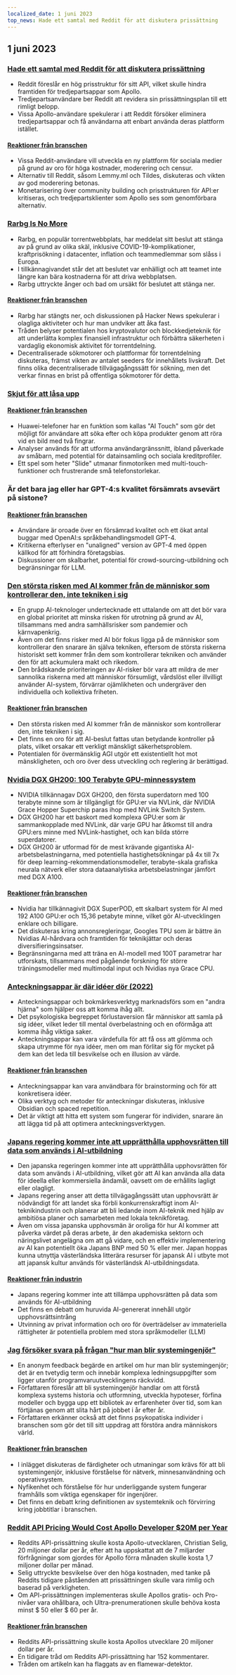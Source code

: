 ```yaml
---
localized_date: 1 juni 2023
top_news: Hade ett samtal med Reddit för att diskutera prissättning
---
```




<CallToAction />

<Steps>

## 1 juni 2023

### [Hade ett samtal med Reddit för att diskutera prissättning](https://old.reddit.com/r/apolloapp/comments/13ws4w3/had_a_call_with_reddit_to_discuss_pricing_bad/)

- Reddit föreslår en hög prisstruktur för sitt API, vilket skulle hindra framtiden för tredjepartsappar som Apollo.
- Tredjepartsanvändare ber Reddit att revidera sin prissättningsplan till ett rimligt belopp.
- Vissa Apollo-användare spekulerar i att Reddit försöker eliminera tredjepartsappar och få användarna att enbart använda deras plattform istället.

#### [Reaktioner från branschen](http://news.ycombinator.com/item?id=36141083)

- Vissa Reddit-användare vill utveckla en ny plattform för sociala medier på grund av oro för höga kostnader, moderering och censur.
- Alternativ till Reddit, såsom Lemmy.ml och Tildes, diskuteras och vikten av god moderering betonas.
- Monetarisering över community building och prisstrukturen för API:er kritiseras, och tredjepartsklienter som Apollo ses som genomförbara alternativ.

### [Rarbg Is No More](https://web.archive.org/web/20230531105653/https://rarbg.to/index80.php)

- Rarbg, en populär torrentwebbplats, har meddelat sitt beslut att stänga av på grund av olika skäl, inklusive COVID-19-komplikationer, kraftprisökning i datacenter, inflation och teammedlemmar som slåss i Europa.
- I tillkännagivandet står det att beslutet var enhälligt och att teamet inte längre kan bära kostnaderna för att driva webbplatsen.
- Rarbg uttryckte ånger och bad om ursäkt för beslutet att stänga ner.

#### [Reaktioner från branschen](http://news.ycombinator.com/item?id=36136819)

- Rarbg har stängts ner, och diskussionen på Hacker News spekulerar i olagliga aktiviteter och hur man undviker att åka fast.
- Tråden belyser potentialen hos kryptovalutor och blockkedjeteknik för att underlätta komplex finansiell infrastruktur och förbättra säkerheten i vardaglig ekonomisk aktivitet för torrentdelning.
- Decentraliserade sökmotorer och plattformar för torrentdelning diskuteras, främst vikten av antalet seeders för innehållets livskraft. Det finns olika decentraliserade tillvägagångssätt för sökning, men det verkar finnas en brist på offentliga sökmotorer för detta.

### [Skjut för att låsa upp](https://cs.uwaterloo.ca/~csk/slide/)

#### [Reaktioner från branschen](http://news.ycombinator.com/item?id=36138304)

- Huawei-telefoner har en funktion som kallas "AI Touch" som gör det möjligt för användare att söka efter och köpa produkter genom att röra vid en bild med två fingrar.
- Analyser används för att utforma användargränssnitt, ibland påverkade av småbarn, med potential för datainsamling och sociala kreditprofiler.
- Ett spel som heter "Slide" utmanar finmotoriken med multi-touch-funktioner och frustrerande små telefonstorlekar.

### Är det bara jag eller har GPT-4:s kvalitet försämrats avsevärt på sistone?

#### [Reaktioner från branschen](http://news.ycombinator.com/item?id=36134249)

- Användare är oroade över en försämrad kvalitet och ett ökat antal buggar med OpenAI:s språkbehandlingsmodell GPT-4.
- Kritikerna efterlyser en "unaligned" version av GPT-4 med öppen källkod för att förhindra företagsbias.
- Diskussioner om skalbarhet, potential för crowd-sourcing-utbildning och begränsningar för LLM.

### [Den största risken med AI kommer från de människor som kontrollerar den, inte tekniken i sig](https://aisnakeoil.substack.com/p/is-avoiding-extinction-from-ai-really)

- En grupp AI-teknologer undertecknade ett uttalande om att det bör vara en global prioritet att minska risken för utrotning på grund av AI, tillsammans med andra samhällsrisker som pandemier och kärnvapenkrig.
- Även om det finns risker med AI bör fokus ligga på de människor som kontrollerar den snarare än själva tekniken, eftersom de största riskerna historiskt sett kommer från dem som kontrollerar tekniken och använder den för att ackumulera makt och rikedom.
- Den brådskande prioriteringen av AI-risker bör vara att mildra de mer sannolika riskerna med att människor försumligt, vårdslöst eller illvilligt använder AI-system, förvärrar ojämlikheten och undergräver den individuella och kollektiva friheten.

#### [Reaktioner från branschen](http://news.ycombinator.com/item?id=36139852)

- Den största risken med AI kommer från de människor som kontrollerar den, inte tekniken i sig.
- Det finns en oro för att AI-beslut fattas utan betydande kontroller på plats, vilket orsakar ett verkligt mänskligt säkerhetsproblem.
- Potentialen för övermänsklig AGI utgör ett existentiellt hot mot mänskligheten, och oro över dess utveckling och reglering är berättigad.

### [Nvidia DGX GH200: 100 Terabyte GPU-minnessystem](https://developer.nvidia.com/blog/announcing-nvidia-dgx-gh200-first-100-terabyte-gpu-memory-system/)

- NVIDIA tillkännagav DGX GH200, den första superdatorn med 100 terabyte minne som är tillgängligt för GPU:er via NVLink, där NVIDIA Grace Hopper Superchip paras ihop med NVLink Switch System.
- DGX GH200 har ett baskort med komplexa GPU:er som är sammankopplade med NVLink, där varje GPU har åtkomst till andra GPU:ers minne med NVLink-hastighet, och kan bilda större superdatorer.
- DGX GH200 är utformad för de mest krävande gigantiska AI-arbetsbelastningarna, med potentiella hastighetsökningar på 4x till 7x för deep learning-rekommendationsmodeller, terabyte-skala grafiska neurala nätverk eller stora dataanalytiska arbetsbelastningar jämfört med DGX A100.

#### [Reaktioner från branschen](http://news.ycombinator.com/item?id=36133226)

- Nvidia har tillkännagivit DGX SuperPOD, ett skalbart system för AI med 192 A100 GPU:er och 15,36 petabyte minne, vilket gör AI-utvecklingen enklare och billigare.
- Det diskuteras kring annonsregleringar, Googles TPU som är bättre än Nvidias AI-hårdvara och framtiden för teknikjättar och deras diversifieringsinsatser.
- Begränsningarna med att träna en AI-modell med 100T parametrar har utforskats, tillsammans med pågående forskning för större träningsmodeller med multimodal input och Nvidias nya Grace CPU.

### [Anteckningsappar är där idéer dör (2022)](https://www.reproof.app/blog/notes-apps-help-us-forget)

- Anteckningsappar och bokmärkesverktyg marknadsförs som en "andra hjärna" som hjälper oss att komma ihåg allt.
- Det psykologiska begreppet förlustaversion får människor att samla på sig idéer, vilket leder till mental överbelastning och en oförmåga att komma ihåg viktiga saker.
- Anteckningsappar kan vara värdefulla för att få oss att glömma och skapa utrymme för nya idéer, men om man förlitar sig för mycket på dem kan det leda till besvikelse och en illusion av värde.

#### [Reaktioner från branschen](http://news.ycombinator.com/item?id=36136179)

- Anteckningsappar kan vara användbara för brainstorming och för att konkretisera idéer.
- Olika verktyg och metoder för anteckningar diskuteras, inklusive Obsidian och spaced repetition.
- Det är viktigt att hitta ett system som fungerar för individen, snarare än att lägga tid på att optimera anteckningsverktygen.

### [Japans regering kommer inte att upprätthålla upphovsrätten till data som används i AI-utbildning](https://technomancers.ai/japan-goes-all-in-copyright-doesnt-apply-to-ai-training/)

- Den japanska regeringen kommer inte att upprätthålla upphovsrätten för data som används i AI-utbildning, vilket gör att AI kan använda alla data för ideella eller kommersiella ändamål, oavsett om de erhållits lagligt eller olagligt.
- Japans regering anser att detta tillvägagångssätt utan upphovsrätt är nödvändigt för att landet ska förbli konkurrenskraftigt inom AI-teknikindustrin och planerar att bli ledande inom AI-teknik med hjälp av ambitiösa planer och samarbeten med lokala teknikföretag.
- Även om vissa japanska upphovsmän är oroliga för hur AI kommer att påverka värdet på deras arbete, är den akademiska sektorn och näringslivet angelägna om att gå vidare, och en effektiv implementering av AI kan potentiellt öka Japans BNP med 50 % eller mer. Japan hoppas kunna utnyttja västerländska litterära resurser för japansk AI i utbyte mot att japansk kultur används för västerländsk AI-utbildningsdata.

#### [Reaktioner från industrin](http://news.ycombinator.com/item?id=36144241)

- Japans regering kommer inte att tillämpa upphovsrätten på data som används för AI-utbildning
- Det finns en debatt om huruvida AI-genererat innehåll utgör upphovsrättsintrång
- Utvinning av privat information och oro för överträdelser av immateriella rättigheter är potentiella problem med stora språkmodeller (LLM)

### [Jag försöker svara på frågan "hur man blir systemingenjör"](https://rachelbythebay.com/w/2023/05/30/eng/)

- En anonym feedback begärde en artikel om hur man blir systemingenjör; det är en tvetydig term och innebär komplexa ledningsuppgifter som ligger utanför programvaruutvecklingens räckvidd.
- Författaren föreslår att bli systemingenjör handlar om att förstå komplexa systems historia och utformning, utveckla hypoteser, förfina modeller och bygga upp ett bibliotek av erfarenheter över tid, som kan förtjänas genom att slita hårt på jobbet i år efter år.
- Författaren erkänner också att det finns psykopatiska individer i branschen som gör det till sitt uppdrag att förstöra andra människors värld.

#### [Reaktioner från branschen](http://news.ycombinator.com/item?id=36133263)

- I inlägget diskuteras de färdigheter och utmaningar som krävs för att bli systemingenjör, inklusive förståelse för nätverk, minnesanvändning och operativsystem.
- Nyfikenhet och förståelse för hur underliggande system fungerar framhålls som viktiga egenskaper för ingenjörer.
- Det finns en debatt kring definitionen av systemteknik och förvirring kring jobbtitlar i branschen.

### [Reddit API Pricing Would Cost Apollo Developer $20M per Year](https://daringfireball.net/linked/2023/05/31/reddit-apollo-api-pricing)

- Reddits API-prissättning skulle kosta Apollo-utvecklaren, Christian Selig, 20 miljoner dollar per år, efter att ha uppskattat att de 7 miljarder förfrågningar som gjordes för Apollo förra månaden skulle kosta 1,7 miljoner dollar per månad.
- Selig uttryckte besvikelse över den höga kostnaden, med tanke på Reddits tidigare påståenden att prissättningen skulle vara rimlig och baserad på verkligheten.
- Om API-prissättningen implementeras skulle Apollos gratis- och Pro-nivåer vara ohållbara, och Ultra-prenumerationen skulle behöva kosta minst $ 50 eller $ 60 per år.

#### [Reaktioner från branschen](http://news.ycombinator.com/item?id=36142285)

- Reddits API-prissättning skulle kosta Apollos utvecklare 20 miljoner dollar per år.
- En tidigare tråd om Reddits API-prissättning har 152 kommentarer.
- Tråden om artikeln kan ha flaggats av en flamewar-detektor.

</Steps>
